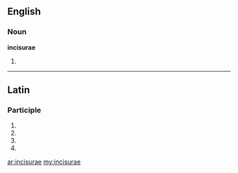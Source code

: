 ==English==

===Noun===
'''incisurae'''

# {{plural of|incisura}}

----

==Latin==

===Participle===
{{la-part-form|incīsūrae}}

# {{inflection of|incisurus|incīsūrus|nom|f|p|lang=la}}
# {{inflection of|incisurus|incīsūrus|gen|f|s|lang=la}}
# {{inflection of|incisurus|incīsūrus|dat|f|s|lang=la}}
# {{inflection of|incisurus|incīsūrus|voc|f|p|lang=la}}

[[ar:incisurae]]
[[my:incisurae]]